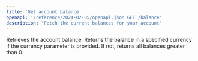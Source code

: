 ```yaml
---
title: 'Get account balance'
openapi: '/reference/2024-02-05/openapi.json GET /balance'
description: "Fetch the current balances for your account"
---
```

Retrieves the account balance. Returns the balance in a specified currency if the currency parameter is provided. If not, returns all balances greater than 0.

